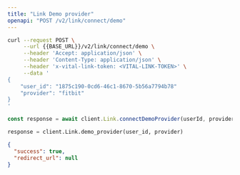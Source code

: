 ```yaml
---
title: "Link Demo provider"
openapi: "POST /v2/link/connect/demo"
---
```


<RequestExample>

```bash Bash
curl --request POST \
     --url {{BASE_URL}}/v2/link/connect/demo \
     --header 'Accept: application/json' \
     --header 'Content-Type: application/json' \
     --header 'x-vital-link-token: <VITAL-LINK-TOKEN>' \
     --data '
{
    "user_id": "1875c190-0cd6-46c1-8670-5b56a7794b78"
    "provider": "fitbit"
}
'
```

```js JavaScript
const response = await client.Link.connectDemoProvider(userId, provider);
```

```python Python
response = client.Link.demo_provider(user_id, provider)
```

</RequestExample>

<ResponseExample>

```json Example
{
  "success": true,
  "redirect_url": null
}
```

</ResponseExample>
